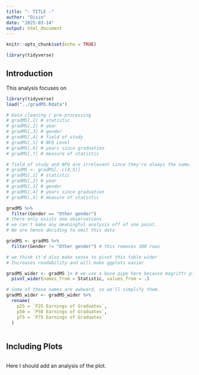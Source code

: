 ```yaml
---
title: "- TITLE -"
author: "Oisin"
date: "2025-03-14"
output: html_document
---
```


```r
knitr::opts_chunk$set(echo = TRUE)
```

```r
library(tidyverse)
```

## Introduction

This analysis focuses on 
```r
library(tidyverse)
load("../gradMS.Rdata")

# Data cleaning / pre-processing 
# gradMS[,1] # statistic
# gradMS[,2] # year
# gradMS[,3] # gender
# gradMS[,4] # field of study
# gradMS[,5] # NFQ Level
# gradMS[,6] # years since graduation
# gradMS[,7] # measure of statistic

# field of study and NFQ are irrelevant since they're always the same. We can remove them
# gradMS <- gradMS[,-c(4,5)]
# gradMS[,1] # statistic
# gradMS[,2] # year
# gradMS[,3] # gender
# gradMS[,4] # years since graduation
# gradMS[,5] # measure of statistic

gradMS %>%
  filter(Gender == "Other gender")
# there only exists one observations
# we can't make any meaningful analysis off of one point.
# We are hence deciding to omit this data

gradMS <- gradMS %>%
  filter(Gender != "Other gender") # this removes 300 rows

# we think it'd also make sense to pivot this table wider
# Increases readability and will make ggplots easier

gradMS_wider <- gradMS |> # we use a base pipe here because magrittr pipes play weird with '.'
  pivot_wider(names_from = Statistic, values_from = .)

# Some of these names are awkward, so we'll simplify them.
gradMS_wider <- gradMS_wider %>%
  rename(
    p25 = `P25 Earnings of Graduates`,
    p50 = `P50 Earnings of Graduates`,
    p75 = `P75 Earnings of Graduates`
  )
```

```r

```

## Including Plots


```r

```

Here I should add an analysis of the plot.